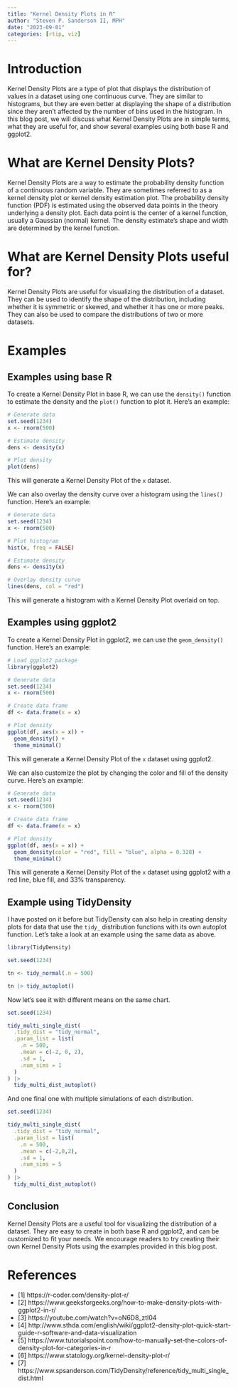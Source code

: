 ```yaml
---
title: "Kernel Density Plots in R"
author: "Steven P. Sanderson II, MPH"
date: "2023-09-01"
categories: [rtip, viz]
---
```


# Introduction

Kernel Density Plots are a type of plot that displays the distribution of values in a dataset using one continuous curve. They are similar to histograms, but they are even better at displaying the shape of a distribution since they aren't affected by the number of bins used in the histogram. In this blog post, we will discuss what Kernel Density Plots are in simple terms, what they are useful for, and show several examples using both base R and ggplot2.

# What are Kernel Density Plots?

Kernel Density Plots are a way to estimate the probability density function of a continuous random variable. They are sometimes referred to as a kernel density plot or kernel density estimation plot. The probability density function (PDF) is estimated using the observed data points in the theory underlying a density plot. Each data point is the center of a kernel function, usually a Gaussian (normal) kernel. The density estimate’s shape and width are determined by the kernel function.

# What are Kernel Density Plots useful for?

Kernel Density Plots are useful for visualizing the distribution of a dataset. They can be used to identify the shape of the distribution, including whether it is symmetric or skewed, and whether it has one or more peaks. They can also be used to compare the distributions of two or more datasets.

# Examples 

## Examples using base R

To create a Kernel Density Plot in base R, we can use the `density()` function to estimate the density and the `plot()` function to plot it. Here's an example:

```r
# Generate data
set.seed(1234)
x <- rnorm(500)

# Estimate density
dens <- density(x)

# Plot density
plot(dens)
```

This will generate a Kernel Density Plot of the `x` dataset.

We can also overlay the density curve over a histogram using the `lines()` function. Here's an example:

```r
# Generate data
set.seed(1234)
x <- rnorm(500)

# Plot histogram
hist(x, freq = FALSE)

# Estimate density
dens <- density(x)

# Overlay density curve
lines(dens, col = "red")
```

This will generate a histogram with a Kernel Density Plot overlaid on top.

## Examples using ggplot2

To create a Kernel Density Plot in ggplot2, we can use the `geom_density()` function. Here's an example:

```r
# Load ggplot2 package
library(ggplot2)

# Generate data
set.seed(1234)
x <- rnorm(500)

# Create data frame
df <- data.frame(x = x)

# Plot density
ggplot(df, aes(x = x)) +
  geom_density() +
  theme_minimal()
```

This will generate a Kernel Density Plot of the `x` dataset using ggplot2.

We can also customize the plot by changing the color and fill of the density curve. Here's an example:

```r
# Generate data
set.seed(1234)
x <- rnorm(500)

# Create data frame
df <- data.frame(x = x)

# Plot density
ggplot(df, aes(x = x)) +
  geom_density(color = "red", fill = "blue", alpha = 0.328) +
  theme_minimal()
```

This will generate a Kernel Density Plot of the `x` dataset using ggplot2 with a red line, blue fill, and 33% transparency.

## Example using TidyDensity

I have posted on it before but TidyDensity can also help in creating density plots for data that use the `tidy_` distribution functions with its own autoplot function. Let's take a look at an example using the same data as above.

```r
library(TidyDensity)

set.seed(1234)

tn <- tidy_normal(.n = 500)

tn |> tidy_autoplot()
```

Now let's see it with different means on the same chart.

```r
set.seed(1234)

tidy_multi_single_dist(
  .tidy_dist = "tidy_normal",
  .param_list = list(
    .n = 500,
    .mean = c(-2, 0, 2),
    .sd = 1,
    .num_sims = 1
  )
) |>
  tidy_multi_dist_autoplot()
```

And one final one with multiple simulations of each distribution.

```r
set.seed(1234)

tidy_multi_single_dist(
  .tidy_dist = "tidy_normal",
  .param_list = list(
    .n = 500,
    .mean = c(-2,0,2),
    .sd = 1,
    .num_sims = 5
  )
) |>
  tidy_multi_dist_autoplot()
```

## Conclusion

Kernel Density Plots are a useful tool for visualizing the distribution of a dataset. They are easy to create in both base R and ggplot2, and can be customized to fit your needs. We encourage readers to try creating their own Kernel Density Plots using the examples provided in this blog post.

# References

-   [1] https://r-coder.com/density-plot-r/
-   [2] https://www.geeksforgeeks.org/how-to-make-density-plots-with-ggplot2-in-r/
-   [3] https://youtube.com/watch?v=oN6D8_ztl04
-   [4] http://www.sthda.com/english/wiki/ggplot2-density-plot-quick-start-guide-r-software-and-data-visualization
-   [5] https://www.tutorialspoint.com/how-to-manually-set-the-colors-of-density-plot-for-categories-in-r
-   [6] https://www.statology.org/kernel-density-plot-r/
-   [7] https://www.spsanderson.com/TidyDensity/reference/tidy_multi_single_dist.html